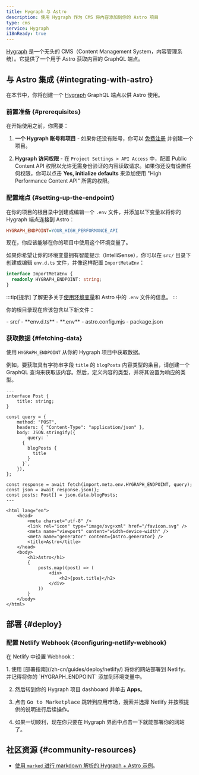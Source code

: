 ```yaml
---
title: Hygraph 与 Astro
description: 使用 Hygraph 作为 CMS 将內容添加到你的 Astro 项目
type: cms
service: Hygraph
i18nReady: true
---
```


[Hygraph](https://hygraph.com/) 是一个无头的 CMS（Content Management System，内容管理系统）。它提供了一个用于 Astro 获取内容的 GraphQL 端点。

## 与 Astro 集成 \{#integrating-with-astro\}

在本节中，你将创建一个 [Hygraph](https://hygraph.com/) GraphQL 端点以供 Astro 使用。

### 前置准备 \{#prerequisites\}

在开始使用之前，你需要：

1. **一个 Hygraph 账号和项目** - 如果你还没有账号，你可以 [免费注册](https://app.hygraph.com/signup) 并创建一个项目。

2. **Hygraph 访问权限** - 在 `Project Settings > API Access` 中，配置 Public Content API 权限以允许无需身份验证的内容读取请求。如果你还没有设置任何权限，你可以点击 **Yes, initialize defaults** 来添加使用 "High Performance Content API" 所需的权限。

### 配置端点 \{#setting-up-the-endpoint\}

在你的项目的根目录中创建或编辑一个 `.env` 文件，并添加以下变量以将你的 Hygraph 端点连接到 Astro：

```ini title=".env"
HYGRAPH_ENDPOINT=YOUR_HIGH_PERFORMANCE_API
```

现在，你应该能够在你的项目中使用这个环境变量了。

如果你希望让你的环境变量拥有智能提示（IntelliSense），你可以在 `src/` 目录下创建或编辑 `env.d.ts` 文件，并像这样配置 `ImportMetaEnv`：

```ts title="src/env.d.ts"
interface ImportMetaEnv {
  readonly HYGRAPH_ENDPOINT: string;
}
```

:::tip[提示]
了解更多关于[使用环境变量](/zh-cn/guides/environment-variables/)和 Astro 中的 `.env` 文件的信息。
:::

你的根目录现在应该包含以下新文件：

<FileTree title="Project Structure">
- src/
  - **env.d.ts**
- **.env**
- astro.config.mjs
- package.json
</FileTree>

### 获取数据 \{#fetching-data\}

使用 `HYGRAPH_ENDPOINT` 从你的 Hygraph 项目中获取数据。

例如，要获取具有字符串字段 `title` 的 `blogPosts` 内容类型的条目，请创建一个 GraphQL 查询来获取该内容。然后，定义内容的类型，并将其设置为响应的类型。

```astro title="src/pages/index.astro"
---
interface Post {
	title: string;
}

const query = {
	method: "POST",
	headers: { "Content-Type": "application/json" },
	body: JSON.stringify({
		query: `
      {
        blogPosts {
          title
        }
      }`,
	}),
};

const response = await fetch(import.meta.env.HYGRAPH_ENDPOINT, query);
const json = await response.json();
const posts: Post[] = json.data.blogPosts;
---

<html lang="en">
	<head>
		<meta charset="utf-8" />
		<link rel="icon" type="image/svg+xml" href="/favicon.svg" />
		<meta name="viewport" content="width=device-width" />
		<meta name="generator" content={Astro.generator} />
		<title>Astro</title>
	</head>
	<body>
		<h1>Astro</h1>
		{
			posts.map((post) => (
				<div>
					<h2>{post.title}</h2>
				</div>
			))
		}
	</body>
</html>
```

## 部署 \{#deploy\}

### 配置 Netlify Webhook \{#configuring-netlify-webhook\}

在 Netlify 中设置 Webhook：

<Steps>
1. 使用 [部署指南](/zh-cn/guides/deploy/netlify/) 将你的网站部署到 Netlify。并记得将你的 `HYGRAPH_ENDPOINT` 添加到环境变量中。

2. 然后转到你的 Hygraph 项目 dashboard 并单击 **Apps**。

3. 点击 <kbd>Go to Marketplace</kbd> 跳转到应用市场，搜索并选择 Netlify 并按照提供的说明进行后续操作。

4. 如果一切顺利，现在你只要在 Hygraph 界面中点击一下就能部署你的网站了。
</Steps>

## 社区资源 \{#community-resources\}

- [使用 `marked` 进行 markdown 解析的 Hygraph + Astro 示例](https://github.com/camunoz2/example-astrowithhygraph)。
